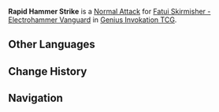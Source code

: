 {{Genius Invokation TCG Skill Infobox
|image      = Rapid Hammer Strike Character Card Skill.png
|type       = Normal Attack
|character  = Fatui Skirmisher - Electrohammer Vanguard
|element    = Electro
|matching   = 1
|unaligned  = 2
|effect     = Deals 2 {{Color|Physical DMG}}.
|order      = 1
}}
'''Rapid Hammer Strike''' is a [[Character Card Normal Attack|Normal Attack]] for [[Fatui Skirmisher - Electrohammer Vanguard (Character Card)|Fatui Skirmisher - Electrohammer Vanguard]] in [[Genius Invokation TCG]].

==Other Languages==
{{Other Languages
|en      = Rapid Hammer Strike
|zhs     = 迅捷锤击
|zhs_rm  = Xùnjié Chuíjī
|zht     = 迅捷錘擊
|zht_rm  = Xùnjié Chuíjí
|zh_tl   = Swift Hammer Strike
|ja      = 迅速ハンマー
|ja_rm   = Jinsoku Hanmaa
|ja_tl   = Swift Hammer
|ko      = 신속한 해머 강타
|ko_rm   = 
|ko_tl   = 
|es      = Martillazo raudo
|es_tl   = Quick Hammer Strike
|fr      = Martèlement rapide
|fr_tl   = Rapid Hammering
|ru      = Быстрый удар молота
|ru_tl   = Rapid Hammer Strike
|th      = Rapid Hammer Strike
|vi      = Chùy Kích Nhanh Nhẹn
|vi_tl   = 
|de      = Hämmernde Attacke
|de_tl   = Hammering Attack
|id      = Rapid Hammer Strike
|pt      = Ataque Rápido de Martelo
|pt_tl   = 
|tr      = Hızlı Çekiç Darbesi
|tr_tl   = 
|it      = Martellata rapida
|it_tl   = 
}}

==Change History==
{{Change History|3.7}}

==Navigation==
{{Genius Invokation TCG Skill Navbox|Fatui Skirmisher - Electrohammer Vanguard}}